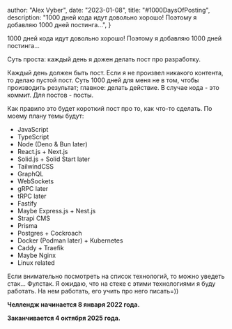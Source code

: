 
  author: "Alex Vyber",
  date: "2023-01-08",
  title: "#1000DaysOfPosting",
  description: "1000 дней кода идут довольно хорошо! Поэтому я добавляю 1000 дней постинга...",
}


1000 дней кода идут довольно хорошо! Поэтому я добавляю 1000 дней постинга...

Суть проста: каждый день я дожен делать пост про разработку.

Каждый день должен быть пост. Если я не произвел никакого контента, то делаю пустой пост. Суть 1000
дней для меня не в том, чтобы производить результат; главное: делать действие. В случае кода - это
коммит. Для постов - посты.

Как правило это будет короткий пост про то, как что-то сделать. По моему плану темы будут:

- JavaScript
- TypeScript
- Node (Deno & Bun later)
- React.js + Next.js
- Solid.js + Solid Start later
- TailwindCSS
- GraphQL
- WebSockets
- gRPC later
- tRPC later
- Fastify
- Maybe Express.js + Nest.js
- Strapi CMS
- Prisma
- Postgres + Cockroach
- Docker (Podman later) + Kubernetes
- Caddy + Traefik
- Maybe Nginx
- Linux related

Если внимательно посмотреть на список технологий, то можно уведеть стак... Фулстак. Я ожидаю, что на
стеке с этими технологиями я буду работать. На нем работать, его учить про него писать=))

**Челлендж начинается 8 января 2022 года.**

**Заканчивается 4 октября 2025 года.**
